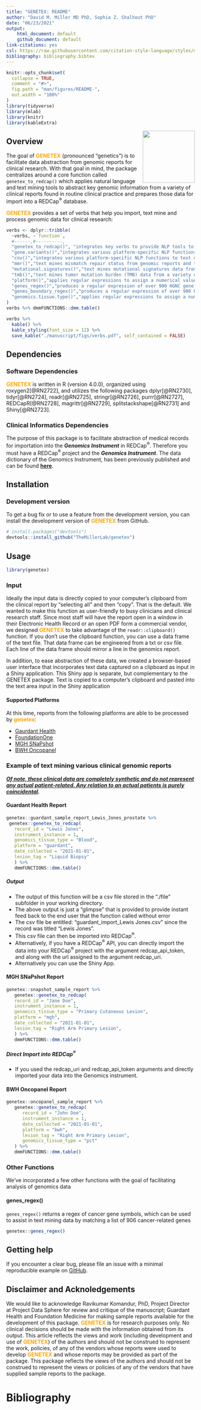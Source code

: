 ```yaml
---
title: "GENETEX: README"
author: "David M. Miller MD PhD, Sophia Z. Shalhout PhD"
date: "06/23/2021"
output: 
    html_document: default
    github_document: default
link-citations: yes
csl: https://raw.githubusercontent.com/citation-style-language/styles/master/nature.csl
bibliography: bibliography.bibtex
---
```


<!-- README.md is generated from README.Rmd. Please edit that file -->

```r
knitr::opts_chunk$set(
  collapse = TRUE,
  comment = "#>",
  fig.path = "man/figures/README-",
  out.width = "100%"
)
library(tidyverse)
library(mlab)
library(knitr)
library(kableExtra)
```

<img src='man/figures/logo.png' align="right" height="139" />

<!-- badges: start -->
<!-- badges: end -->

## Overview  
The goal of <font color = 'orange' ><b>GENETEX</b></font> (pronounced "genetics") is to facilitate data abstraction from genomic reports for clinical research. With that goal in mind, the package centralizes around a core function called `genetex_to_redcap()` which applies natural language and text mining tools to abstract key genomic information from a variety of clinical reports found in routine clinical practice and prepares those data for import into a REDCap<sup>&#174;</sup> database.  


<font color = 'orange' ><b>GENETEX</b></font> provides a set of verbs that help you import, text mine and process genomic data for clinical research:
```r
verbs <- dplyr::tribble(
  ~verbs, ~`function`,
  #------,#----------,
  "genetex_to_redcap()", "integrates key verbs to provide NLP tools to abstract data from a variety of genomic reports and import them to REDCap",
  "gene.variants()","integrates various platform-specific NLP functions to text mine gene names and nucleotide variants from genomic reports and transforms them to structured data for import into REDCap",
  "cnv()","integrates various platform-specific NLP functions to text mine gene names and copy number variants data from a variety of genomic reports and transforms them to structured data for import into REDCap",
  "mmr()","text mines mismatch repair status from genomic reports and transforms it to structured data for import into REDCap",
  "mutational.signatures()","text mines mutational signatures data from a variety of genomic reports and transforms it to structured data for import into REDCap",
  "tmb()","text mines tumor mutation burden (TMB) data from a variety of genomic reports and transforms it to structured data for import into REDCap",
  "platform()","applies regular expressions to assign a numerical value for the various platforms used for genomic reports that aligns with the `genomics_platform` field in the REDCap Genomics Instrument",
  "genes_regex()","produces a regular expression of over 900 HGNC gene names",
  "genes_boundary_regex()","produces a regular expression of over 900 HGNC gene names as a unique string with word boundaries",
  "genomics.tissue.type()","applies regular expressions to assign a numerical value for the various platforms used for genomic reports that aligns with the  `genomics_platform` field in the REDCap Genomics Instrument"
)
verbs %>% dmmFUNCTIONS::dmm.table()

verbs %>% 
  kable() %>% 
  kable_styling(font_size = 12) %>% 
  save_kable("./manuscript/figs/verbs.pdf", self_contained = FALSE)
```
## Dependencies
### Software Dependencies
<font color = 'orange' ><b>GENETEX</b></font> is written in R (version 4.0.0), organized using roxygen2[@RN2722], and utilizes the following packages dplyr[@RN2730], tidyr[@RN2724], readr[@RN2725], stringr[@RN2726], purrr[@RN2727], REDCapR[@RN2728], magrittr[@RN2729], splitstackshape[@RN2731] and Shiny[@RN2723].

### Clinical Informatics Dependencies
The purpose of this package is to facilitate abstraction of medical records for importation into the ***Genomics Instrument*** in REDCap<sup>&#174;</sup>. Therefore you must have a REDCap<sup>&#174;</sup> project and the ***Genomics Instrument***. The data dictionary of the Genomics Instrument, has been previously published and can be found **[here](https://www.themillerlab.io/post/optimizing_rwd_collection-clinical_genomics/)**. 

## Installation

### Development version

To get a bug fix or to use a feature from the development version, you can install 
the development version of <font color = 'orange' ><b>GENETEX</b></font> from GitHub.

```r
# install.packages("devtools")
devtools::install_github("TheMillerLab/genetex")
```

## Usage

```r
library(genetex)
```

### Input  
Ideally the input data is directly copied to your computer's clipboard from the clinical report by "selecting all" and then "copy". That is the default. We wanted to make this function as user-friendly to busy clinicians and clinical research staff. Since most staff will have the report open in a window in their Electronic Health Record or an open PDF form a commercial vendor, we designed <font color = 'orange' ><b>GENETEX</b></font> to take advantage of the `readr::clipboard()` function. If you don't use the clipboard function, you can use a data frame of the text file. That data frame can be engineered from a txt or csv file. Each line of the data frame should mirror a line in the genomics report.

In addition, to ease abstraction of these data, we created a browser-based user interface that incorporates text data captured on a clipboard as input in a Shiny application. This Shiny app is separate, but complementary to the GENETEX package. Text is copied to a computer's clipboard and pasted into the text area input in the Shiny application

#### Supported Platforms  
At this time, reports from the following platforms are able to be processed by <font color = 'orange' ><b>genetex</b></font>:  

* [Gaurdant Health](https://guardanthealth.com)  
* [FoundationOne](https://www.foundationmedicine.co.uk)  
* [MGH SNaPshot](https://www.massgeneral.org/pathology/services/center-for-integrated-diagnostics-default)  
* [BWH Oncopanel](https://www.brighamandwomens.org/pathology/center-for-advanced-molecular-diagnostics/molecular-diagnostics-laboratory)  

### Example of text mining various clinical genomic reports  
***<u>Of note, these clinical data are completely synthetic and do not represent any actual patient-related. Any relation to an actual patients is purely coincidental</u>.***  

#### Guardant Health Report
```r
genetex::guardant_sample_report_Lewis_Jones_prostate %>% 
 genetex::genetex_to_redcap(
   record_id = "Lewis Jones",
   instrument_instance = 1,
   genomics_tissue_type = "Blood",
   platform = "guardant",
   date_collected = "2021-01-01",
   lesion_tag = "Liquid Biopsy"
   ) %>% 
   dmmFUNCTIONS::dmm.table()

```

##### Output  
- The output of this function will be a csv file stored in the "./file" subfolder in your working directory.  
- The above output is just a "glimpse" that is provided to provide instant feed back to the end user that the function called without error
- The csv file be entitled: "guardant_import_Lewis Jones.csv" since the record was titled "Lewis Jones".  
- This csv file can then be imported into REDCap<sup>&#174;</sup>.  
- Alternatively, if you have a REDCap<sup>&#174;</sup> API, you can directly import the data into your REDCap<sup>&#174;</sup> project with the argument redcap_api_token, and along with the url assigned to the argument redcap_uri. 
- Alternatively you can use the Shiny App.

#### MGH SNaPshot Report
```r
genetex::snapshot_sample_report %>% 
   genetex::genetex_to_redcap(
   record_id = "Jane Doe",
   instrument_instance = 1,
   genomics_tissue_type = "Primary Cutaneous Lesion",
   platform = "mgh",
   date_collected = "2021-01-01",
   lesion_tag = "Right Arm Primary Lesion",
   ) %>% 
   dmmFUNCTIONS::dmm.table()

```


##### Direct Import into REDCap<sup>&#174;</sup>
- If you used the redcap_uri and redcap_api_token arguments and directly imported your data into the Genomics instrument. 



#### BWH Oncopanel Report
```r
genetex::oncopanel_sample_report %>% 
   genetex::genetex_to_redcap(
      record_id = "John Doe",
      instrument_instance = 1,
      date_collected = "2021-01-01",
      platform = "bwh",
      lesion_tag = "Right Arm Primary Lesion",
      genomics_tissue_type = "pct"
   ) %>% 
   dmmFUNCTIONS::dmm.table()

```


### Other Functions
We've incorporated a few other functions with the goal of facilitating analysis of genomics data  

#### genes_regex()
`genes_regex()` returns a regex of cancer gene symbols, which can be used to assist in text mining data by matching a list of 906 cancer-related genes
```r
genetex::genes_regex()
```

## Getting help

If you encounter a clear bug, please file an issue with a minimal reproducible example on [GitHub](https://github.com/TheMillerLab/genetex/issues).

## Disclaimer and Acknoledgements
We would like to acknowledge Ravikumar Komandur, PhD, Project Director at Project Data Sphere for review and critique of the manuscript; Guardant Health and Foundation Medicine for making sample reports available for the development of this package. <font color = 'orange' ><b>GENETEX</b></font> is for research purposes only. No clinical decisions should be made with the information obtained from its output. This article reflects the views and work (including development and use of <font color = 'orange' ><b>GENETEX</b></font>) of the authors and should not be construed to represent the work, policies, of any of the vendors whose reports were used to develop <font color = 'orange' ><b>GENETEX</b></font> and whose reports may be provided as part of the package. This package reflects the views of the authors and should not be construed to represent the views or policies of any of the vendors that have supplied sample reports to the package.

# Bibliography
